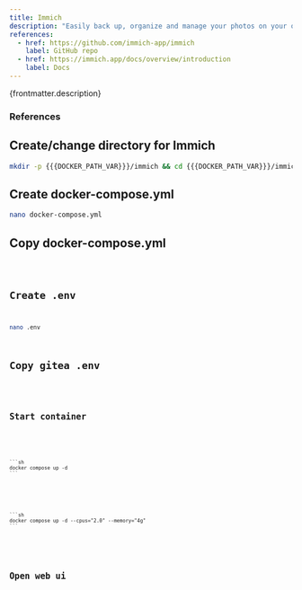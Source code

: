 ```yaml
---
title: Immich
description: "Easily back up, organize and manage your photos on your own server. Immich helps you browse, search and organize your photos and videos with ease."
references:
  - href: https://github.com/immich-app/immich
    label: GitHub repo
  - href: https://immich.app/docs/overview/introduction
    label: Docs
---
```



<p>{frontmatter.description}</p>

### References

<ReferenceLinks references={frontmatter.references} />

## Create/change directory for Immich

```sh
mkdir -p {{{DOCKER_PATH_VAR}}}/immich && cd {{{DOCKER_PATH_VAR}}}/immich
```

## Create docker-compose.yml

```sh
nano docker-compose.yml
```

## Copy docker-compose.yml

<Code lang="yml" title="docker-compose.yml" code={yaml} />

## Create .env

```sh
nano .env
```

## Copy gitea .env

<Code lang="dotenv" title=".env" code={env} />

## Start container

<Tabs>
  <TabItem label="No limit">

    ```sh
    docker compose up -d
    ```

  </TabItem>
  <TabItem label="Limit resources">

    ```sh
    docker compose up -d --cpus="2.0" --memory="4g"
    ```

  </TabItem>
</Tabs>

## Open web ui

<OpenWebUI port="2283" />
